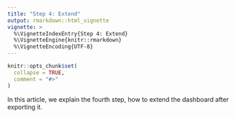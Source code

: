 ```yaml
---
title: "Step 4: Extend"
output: rmarkdown::html_vignette
vignette: >
  %\VignetteIndexEntry{Step 4: Extend}
  %\VignetteEngine{knitr::rmarkdown}
  %\VignetteEncoding{UTF-8}
---
```


```r
knitr::opts_chunk$set(
  collapse = TRUE,
  comment = "#>"
)
```

In this article, we explain the fourth step, how to extend the dashboard after exporting it.
